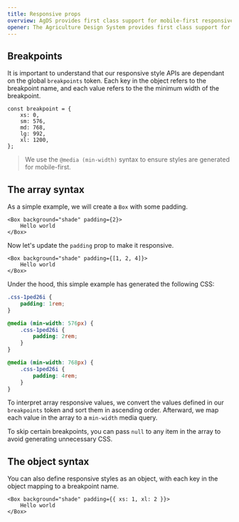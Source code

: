 ```yaml
---
title: Responsive props
overview: AgDS provides first class support for mobile-first responsive styles.
opener: The Agriculture Design System provides first class support for mobile-first responsive styles. Instead of manually writing CSS media queries throughout your codebase, our primitive components allow you to provide arrays and objects to generate responsive styles in your project.
---
```


## Breakpoints

It is important to understand that our responsive style APIs are dependant on the global `breakpoints` token. Each key in the object refers to the breakpoint name, and each value refers to the the minimum width of the breakpoint.

```tsx
const breakpoint = {
	xs: 0,
	sm: 576,
	md: 768,
	lg: 992,
	xl: 1200,
};
```

> We use the `@media (min-width)` syntax to ensure styles are generated for mobile-first.

## The array syntax

As a simple example, we will create a `Box` with some padding.

```tsx live showCode
<Box background="shade" padding={2}>
	Hello world
</Box>
```

Now let's update the `padding` prop to make it responsive.

```tsx live showCode
<Box background="shade" padding={[1, 2, 4]}>
	Hello world
</Box>
```

Under the hood, this simple example has generated the following CSS:

```css
.css-1ped26i {
	padding: 1rem;
}

@media (min-width: 576px) {
	.css-1ped26i {
		padding: 2rem;
	}
}

@media (min-width: 768px) {
	.css-1ped26i {
		padding: 4rem;
	}
}
```

To interpret array responsive values, we convert the values defined in our `breakpoints` token and sort them in ascending order. Afterward, we map each value in the array to a `min-width` media query.

To skip certain breakpoints, you can pass `null` to any item in the array to avoid generating unnecessary CSS.

## The object syntax

You can also define responsive styles as an object, with each key in the object mapping to a breakpoint name.

```tsx live showCode
<Box background="shade" padding={{ xs: 1, xl: 2 }}>
	Hello world
</Box>
```
